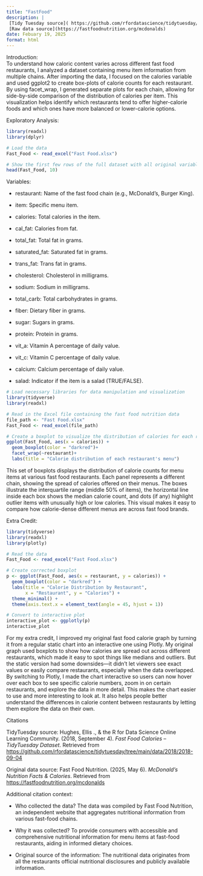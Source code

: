 ```yaml
---
title: "FastFood"
description: |
 [Tidy Tuesday source]( https://github.com/rfordatascience/tidytuesday/tree/main/data/2018/2018-09-04)
 [Raw data source](https://fastfoodnutrition.org/mcdonalds)
date: Febuary 19, 2025
format: html
---
```


Introduction:\
To understand how caloric content varies across different fast food restaurants, I analyzed a dataset containing menu item information from multiple chains. After importing the data, I focused on the calories variable and used ggplot2 to create box-plots of calorie counts for each restaurant. By using facet_wrap, I generated separate plots for each chain, allowing for side-by-side comparison of the distribution of calories per item. This visualization helps identify which restaurants tend to offer higher-calorie foods and which ones have more balanced or lower-calorie options.

Exploratory Analysis:

```r
library(readxl)
library(dplyr)

# Load the data
Fast_Food <- read_excel("Fast Food.xlsx")

# Show the first few rows of the full dataset with all original variables
head(Fast_Food, 10)
```

Variables:

-   restaurant: Name of the fast food chain (e.g., McDonald's, Burger King).

-   item: Specific menu item.

-   calories: Total calories in the item.

-   cal_fat: Calories from fat.

-   total_fat: Total fat in grams.

-   saturated_fat: Saturated fat in grams.

-   trans_fat: Trans fat in grams.

-   cholesterol: Cholesterol in milligrams.

-   sodium: Sodium in milligrams.

-   total_carb: Total carbohydrates in grams.

-   fiber: Dietary fiber in grams.

-   sugar: Sugars in grams.

-   protein: Protein in grams.

-   vit_a: Vitamin A percentage of daily value.

-   vit_c: Vitamin C percentage of daily value.

-   calcium: Calcium percentage of daily value.

-   salad: Indicator if the item is a salad (TRUE/FALSE).

```r

# Load necessary libraries for data manipulation and visualization
library(tidyverse)
library(readxl)

# Read in the Excel file containing the fast food nutrition data
file_path <- "Fast Food.xlsx"
Fast_Food <- read_excel(file_path)

# Create a boxplot to visualize the distribution of calories for each restaurant
ggplot(Fast_Food, aes(x = calories)) +
  geom_boxplot(color = "darkred")+
  facet_wrap(~restaurant)+
  labs(title = "Calorie distribution of each restaurant's menu")

```

This set of boxplots displays the distribution of calorie counts for menu items at various fast food restaurants. Each panel represents a different chain, showing the spread of calories offered on their menus. The boxes illustrate the interquartile range (middle 50% of items), the horizontal line inside each box shows the median calorie count, and dots (if any) highlight outlier items with unusually high or low calories. This visual makes it easy to compare how calorie-dense different menus are across fast food brands.

Extra Credit:

```r
library(tidyverse)
library(readxl)
library(plotly)

# Read the data
Fast_Food <- read_excel("Fast Food.xlsx")

# Create corrected boxplot
p <- ggplot(Fast_Food, aes(x = restaurant, y = calories)) +
  geom_boxplot(color = "darkred") +
  labs(title = "Calorie Distribution by Restaurant",
       x = "Restaurant", y = "Calories") +
  theme_minimal() +
  theme(axis.text.x = element_text(angle = 45, hjust = 1))

# Convert to interactive plot
interactive_plot <- ggplotly(p)
interactive_plot
```

For my extra credit, I improved my original fast food calorie graph by turning it from a regular static chart into an interactive one using Plotly. My original graph used boxplots to show how calories are spread out across different restaurants, which made it easy to spot things like medians and outliers. But the static version had some downsides—it didn’t let viewers see exact values or easily compare restaurants, especially when the data overlapped. By switching to Plotly, I made the chart interactive so users can now hover over each box to see specific calorie numbers, zoom in on certain restaurants, and explore the data in more detail. This makes the chart easier to use and more interesting to look at. It also helps people better understand the differences in calorie content between restaurants by letting them explore the data on their own.

Citations

TidyTuesday source: Hughes, Ellis ., & the R for Data Science Online Learning Community. (2018, September 4). *Fast Food Calories – TidyTuesday Dataset*. Retrieved from <https://github.com/rfordatascience/tidytuesday/tree/main/data/2018/2018-09-04>

Original data source: Fast Food Nutrition. (2025, May 6). *McDonald's Nutrition Facts & Calories*. Retrieved from <https://fastfoodnutrition.org/mcdonalds>

Additional citation context:

-   Who collected the data? The data was compiled by Fast Food Nutrition, an independent website that aggregates nutritional information from various fast-food chains.

-   Why it was collected? To provide consumers with accessible and comprehensive nutritional information for menu items at fast-food restaurants, aiding in informed dietary choices.

-   Original source of the information: The nutritional data originates from all the restaurants official nutritional disclosures and publicly available information.
